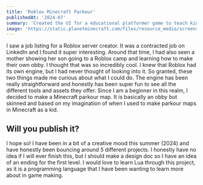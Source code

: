```yaml
---
title: 'Roblox Minecraft Parkour'
publishedAt: '2024-07'
summary: 'Created the UI for a educational platformer game to teach kids about level design and get an introduction to Unity.'
image: 'https://static.planetminecraft.com/files/resource_media/screenshot/1752/maxresdefault1246-lrg-lrg-1514425102_lrg.jpg'
---
```


I saw a job listing for a Roblox server creator. It was a contracted job on LinkedIn and I found it super interesting.
 Around that time, I had also seen a mother showing her son going to a Roblox camp and learning how to make their own obby. 
 I thought that was so incredibly cool. I knew that Roblox had its own engine, but I had never thought of looking into it. So granted,
  these two things made me curious about what I could do. The engine has been really straightforward and honestly has been super fun to 
  see all the different tools and assets they offer. Since I am a beginner in this realm, I decided to make a Minecraft parkour map. It is 
  basically an obby but skinned and based on my imagination of when I used to make parkour maps in Minecraft as a kid.

## Will you publish it?
I hope so! I have been in a bit of a creative mood this summer (2024) and have honestly been bouncing around 5 different projects. 
I honestly have no idea if I will ever finish this, but I should make a design doc so I have an idea of an ending for the first level. 
I would love to learn Lua through this project, as it is a programming language that I have been wanting to learn more about in game making.
